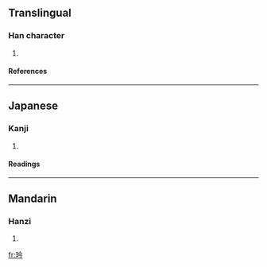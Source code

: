 ==Translingual==
===Han character===
{{Han char|rn=96|rad=玉|as=04|sn=8|four=|canj=一土人戈弓 (MGOIN), X一土人戈 (XMGOI)}}
# {{defn|Han|sort=玉04}}
====References====
{{Han ref|kx=0728.160|dkj=20873|dj=1140.150|hdz=21104.110|uh=73AA|ud=29610}}

----
==Japanese==
===Kanji===
{{ja-kanji|grade=|rs=玉04}}
# {{defn|Japanese}} 
====Readings====
{{ja-readings|on=[[かん]] (kan), [[けん]] (ken), [[げん]] (gen), [[ぎん]] (gin), [[ごん]] (gon), [[りん]] (rin)|kun=}}

----
==Mandarin==
===Hanzi===
{{cmn-hanzi|pin=[[jiān]] (jian1), [[pián]] (pian2), [[pín]] (pin2)|wg=chien<sup>1</sup>, p'ien<sup>2</sup>, p'in<sup>2</sup>}}
# {{defn|Mandarin}}

[[fr:玪]]
